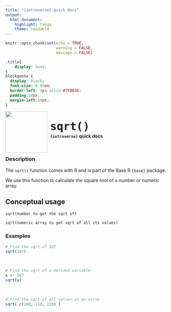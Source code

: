 ```yaml
---
title: "{introverse} quick docs"
output: 
  html_document:
    highlight: tango
    theme: readable
---
```



```r
knitr::opts_chunk$set(echo = TRUE, 
                      warning = FALSE, 
                      message = FALSE)
```

```css
.title{
    display: none;
}
blockquote {
  display: block;
  font-size: 0.95em;
  border-left: 3px solid #7FB036;
  padding:10px;
  margin-left:10px;
}
```

<div>
<br>
 <img src = "logo.png" style = "float:left;height:130px;margin-top:-20px;">
 <span style = "font-weight:bold;font-size:40px;"> 
  &nbsp;<code>sqrt()</code>
 </span>
 <br>
 <b>&nbsp;&nbsp;&nbsp;<code>{introverse}</code> quick docs</b>
</div>
<br>

### Description

The `sqrt()` function comes with R and is part of the Base R `{base}` package.
  
We use this function to calculate the square root of a number or numeric array.




## Conceptual usage 

```r
sqrt(number to get the sqrt of)

sqrt(numeric array to get sqrt of all its values)
```

### Examples


```r
# Find the sqrt of 107
sqrt(107)
```

<br>  <!-- Do not delete the <br>, and make sure to keep the previous and following lines blank. -->

```r
# Find the sqrt of a defined variable
x <- 107
sqrt(x)
```

<br>  <!-- Do not delete the <br>, and make sure to keep the previous and following lines blank. -->


```r
# Find the sqrt of all values in an array
sqrt( c(100, 110, 120) )
```
